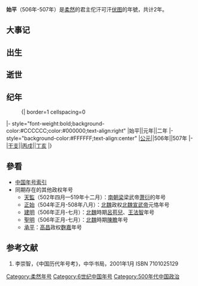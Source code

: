 {{Eranamebox|年号=始平
|起讫时间= 506年-507年
|政权= 柔然
|帝王= 佗汗可汗　伏图
|历时= 2年
|timeline= <timeline>
ImageSize  = width:200 height:50
PlotArea   = width:180 height:30 left:10 bottom:20
TimeAxis   = orientation:horizontal
DateFormat = yyyy
Period     = from:402 till:581
AlignBars  = early
ScaleMajor = increment:53 start:402
Colors =
  id:canvas value:rgb(1,1,0.85)
BackgroundColors = canvas:canvas
PlotData =
  width:15 color:black
  bar:era from:start till:end
  bar:era from:439 till:581 color:green
  bar:era from:402 till:552 color:black
  bar:era from:506 till:507 color:red
  bar:era from:506 till:507 color:blue
</timeline>
|说明= <span style="color: blue">始平</span>在<span style="color: green">北朝</span>、'''柔然汗國'''和<span style="color: blue">佗汗可汗</span>时期的位置。 
}}

'''始平'''（506年-507年）是[[柔然|柔然]]的君主佗汗可汗[[伏图|伏图]]的年號，共计2年。

==大事记==

==出生==

==逝世==

==纪年==

:{| border=1 cellspacing=0
|- style="font-weight:bold;background-color:#CCCCCC;color:#000000;text-align:right"
|始平||元年||二年
|- style="background-color:#FFFFFF;text-align:center"
|[[公元纪年|公元]]||506年||507年
|-
|[[干支纪年|干支]]||[[丙戌|丙戌]]||[[丁亥|丁亥]]
|}

==參看==
*[[中国年号索引|中国年号索引]]
*同期存在的其他政权年号
**[[天監|天監]]（502年四月—519年十二月）：[[南朝梁|南朝梁]]梁武帝[[萧衍|萧衍]]的年号
**[[正始_(北魏宣武帝)|正始]]（504年正月-508年八月）：[[北魏|北魏]]政权[[北魏宣武帝|北魏宣武帝]]元恪年号
**[[建明_(呂苟兒)|建明]]（506年正月-七月）：[[北魏|北魏]]時期[[呂苟兒|呂苟兒]]、[[王法智|王法智]]年号
**[[圣明_(陈瞻)|聖明]]（506年正月-七月）：[[北魏|北魏]]時期[[陳瞻|陳瞻]]年号
**[[承平_(麴嘉)|承平]]：[[高昌|高昌]]政权[[麴嘉|麴嘉]]年号

==参考文献==
# 李崇智，《中国历代年号考》，中华书局，2001年1月 ISBN 7101025129

{{年号|[[太安_(柔然)|太安]]|[[中国年号索引|柔然年号]]|[[建昌_(柔然)|建昌]]}}
{{魏晋南北朝年号}}
[[Category:柔然年号|Category:柔然年号]]
[[Category:6世纪中国年号|Category:6世纪中国年号]]
[[Category:500年代中国政治|Category:500年代中国政治]]